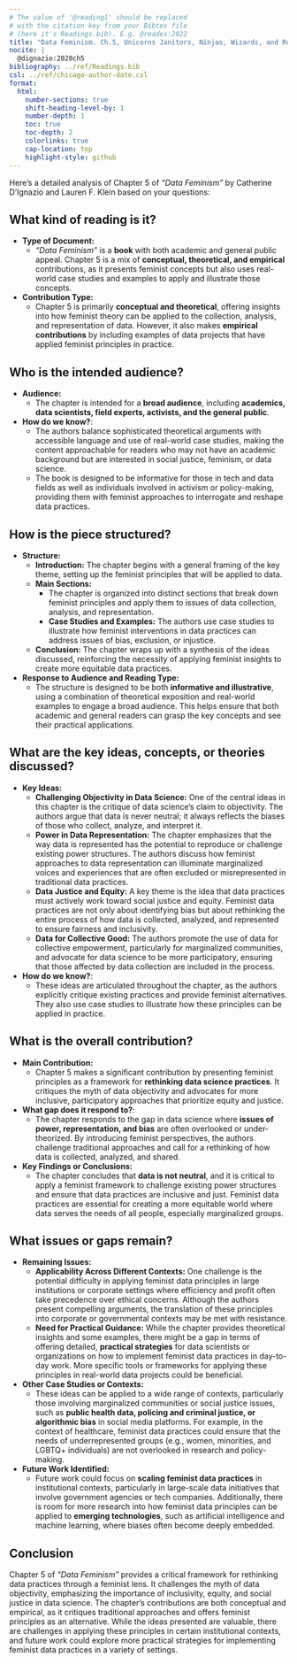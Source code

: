```yaml
---
# The value of '@reading1' should be replaced
# with the citation key from your Bibtex file
# (here it's Readings.bib). E.g. @reades:2022
title: "Data Feminism. Ch.5, Unicorns Janitors, Ninjas, Wizards, and Rock Stars"
nocite: |
  @dignazio:2020ch5
bibliography: ../ref/Readings.bib
csl: ../ref/chicago-author-date.csl
format: 
  html: 
    number-sections: true
    shift-heading-level-by: 1
    number-depth: 1
    toc: true
    toc-depth: 2
    colorlinks: true
    cap-location: top
    highlight-style: github
---
```


Here’s a detailed analysis of Chapter 5 of *"Data Feminism"* by Catherine D'Ignazio and Lauren F. Klein based on your questions:

## **What kind of reading is it?**

- **Type of Document:**
  - *"Data Feminism"* is a **book** with both academic and general public appeal. Chapter 5 is a mix of **conceptual, theoretical, and empirical** contributions, as it presents feminist concepts but also uses real-world case studies and examples to apply and illustrate those concepts.
- **Contribution Type:** 
  - Chapter 5 is primarily **conceptual and theoretical**, offering insights into how feminist theory can be applied to the collection, analysis, and representation of data. However, it also makes **empirical contributions** by including examples of data projects that have applied feminist principles in practice.

## **Who is the intended audience?**

- **Audience:**
  - The chapter is intended for a **broad audience**, including **academics, data scientists, field experts, activists, and the general public**. 
- **How do we know?**: 
  - The authors balance sophisticated theoretical arguments with accessible language and use of real-world case studies, making the content approachable for readers who may not have an academic background but are interested in social justice, feminism, or data science.
  - The book is designed to be informative for those in tech and data fields as well as individuals involved in activism or policy-making, providing them with feminist approaches to interrogate and reshape data practices.

## **How is the piece structured?**

- **Structure:**
  - **Introduction:** The chapter begins with a general framing of the key theme, setting up the feminist principles that will be applied to data.
  - **Main Sections:**
    - The chapter is organized into distinct sections that break down feminist principles and apply them to issues of data collection, analysis, and representation.
    - **Case Studies and Examples:** The authors use case studies to illustrate how feminist interventions in data practices can address issues of bias, exclusion, or injustice.
  - **Conclusion:** The chapter wraps up with a synthesis of the ideas discussed, reinforcing the necessity of applying feminist insights to create more equitable data practices.
- **Response to Audience and Reading Type:**
  - The structure is designed to be both **informative and illustrative**, using a combination of theoretical exposition and real-world examples to engage a broad audience. This helps ensure that both academic and general readers can grasp the key concepts and see their practical applications.

## **What are the key ideas, concepts, or theories discussed?**

- **Key Ideas:**
  - **Challenging Objectivity in Data Science:** One of the central ideas in this chapter is the critique of data science’s claim to objectivity. The authors argue that data is never neutral; it always reflects the biases of those who collect, analyze, and interpret it.
  - **Power in Data Representation:** The chapter emphasizes that the way data is represented has the potential to reproduce or challenge existing power structures. The authors discuss how feminist approaches to data representation can illuminate marginalized voices and experiences that are often excluded or misrepresented in traditional data practices.
  - **Data Justice and Equity:** A key theme is the idea that data practices must actively work toward social justice and equity. Feminist data practices are not only about identifying bias but about rethinking the entire process of how data is collected, analyzed, and represented to ensure fairness and inclusivity.
  - **Data for Collective Good:** The authors promote the use of data for collective empowerment, particularly for marginalized communities, and advocate for data science to be more participatory, ensuring that those affected by data collection are included in the process.
- **How do we know?**:
  - These ideas are articulated throughout the chapter, as the authors explicitly critique existing practices and provide feminist alternatives. They also use case studies to illustrate how these principles can be applied in practice.

## **What is the overall contribution?**

- **Main Contribution:**
  - Chapter 5 makes a significant contribution by presenting feminist principles as a framework for **rethinking data science practices**. It critiques the myth of data objectivity and advocates for more inclusive, participatory approaches that prioritize equity and justice.
- **What gap does it respond to?**:
  - The chapter responds to the gap in data science where **issues of power, representation, and bias** are often overlooked or under-theorized. By introducing feminist perspectives, the authors challenge traditional approaches and call for a rethinking of how data is collected, analyzed, and shared.
- **Key Findings or Conclusions:**
  - The chapter concludes that **data is not neutral**, and it is critical to apply a feminist framework to challenge existing power structures and ensure that data practices are inclusive and just. Feminist data practices are essential for creating a more equitable world where data serves the needs of all people, especially marginalized groups.

## **What issues or gaps remain?**

- **Remaining Issues:**
  - **Applicability Across Different Contexts:** One challenge is the potential difficulty in applying feminist data principles in large institutions or corporate settings where efficiency and profit often take precedence over ethical concerns. Although the authors present compelling arguments, the translation of these principles into corporate or governmental contexts may be met with resistance.
  - **Need for Practical Guidance:** While the chapter provides theoretical insights and some examples, there might be a gap in terms of offering detailed, **practical strategies** for data scientists or organizations on how to implement feminist data practices in day-to-day work. More specific tools or frameworks for applying these principles in real-world data projects could be beneficial.
- **Other Case Studies or Contexts:** 
  - These ideas can be applied to a wide range of contexts, particularly those involving marginalized communities or social justice issues, such as **public health data, policing and criminal justice, or algorithmic bias** in social media platforms. For example, in the context of healthcare, feminist data practices could ensure that the needs of underrepresented groups (e.g., women, minorities, and LGBTQ+ individuals) are not overlooked in research and policy-making.
- **Future Work Identified:**
  - Future work could focus on **scaling feminist data practices** in institutional contexts, particularly in large-scale data initiatives that involve government agencies or tech companies. Additionally, there is room for more research into how feminist data principles can be applied to **emerging technologies**, such as artificial intelligence and machine learning, where biases often become deeply embedded.

## **Conclusion**

Chapter 5 of *"Data Feminism"* provides a critical framework for rethinking data practices through a feminist lens. It challenges the myth of data objectivity, emphasizing the importance of inclusivity, equity, and social justice in data science. The chapter's contributions are both conceptual and empirical, as it critiques traditional approaches and offers feminist principles as an alternative. While the ideas presented are valuable, there are challenges in applying these principles in certain institutional contexts, and future work could explore more practical strategies for implementing feminist data practices in a variety of settings.